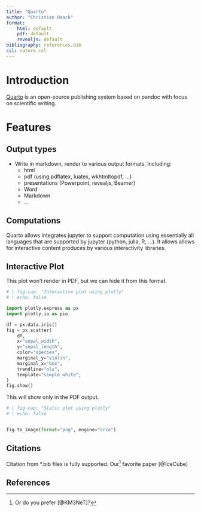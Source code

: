 ```yaml
---
title: "Quarto"
author: "Christian Haack"
format: 
    html: default
    pdf: default
    revealjs: default
bibliography: references.bib
csl: nature.csl
---
```


# Introduction
[Quarto](https://quarto.org) is an open-source publishing system based on pandoc with focus on scientific writing.

# Features

## Output types
* Write in markdown, render to various output formats. Including:
    + html
    + pdf (using pdflatex, luatex, wkhtmltopdf, ...)
    + presentations (Powerpoint, revealjs, Beamer)
    + Word
    + Markdown
    + ...

## Computations
Quarto allows integrates jupyter to support computation using essentially all languages that are supported by jupyter (python, julia, R, ...). It allows allows for interactive content produces by various interactivity libraries.

::: {.content-visible when-format="html:js"}
## Interactive Plot 
This plot won't render in PDF, but we can hide it from this format.

```python
# | fig-cap: "Interactive plot using plotly"
# | echo: false

import plotly.express as px
import plotly.io as pio

df = px.data.iris()
fig = px.scatter(
    df,
    x="sepal_width",
    y="sepal_length",
    color="species",
    marginal_y="violin",
    marginal_x="box",
    trendline="ols",
    template="simple_white",
)
fig.show()
```
:::

::: {.content-visible when-format="pdf"}
This will show only in the PDF output.

```python
# | fig-cap: "Static plot using plotly"
# | echo: false


fig.to_image(format="png", engine="orca")
```
:::

## Citations
Citation from *.bib files is fully supported.
Our^[Or do you prefer [@KM3NeT]?] favorite paper [@IceCube]

## References

::: {#refs}
:::
